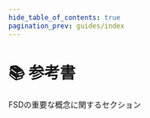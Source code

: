 ```yaml
---
hide_table_of_contents: true
pagination_prev: guides/index
---
```



# 📚 参考書

<p class="summary">
FSDの重要な概念に関するセクション
</p>

<NavCard
    title="レイヤー" 
    description="レイヤーの定義と意味"
    to="/docs/reference/layers"
    Icon={GroupOutlined}
/>
<NavCard
    title="スライスとセグメント" 
    description="スライスとセグメントの定義、異なるレイヤーでのセグメント例"
    to="/docs/reference/slices-segments"
    Icon={AppstoreOutlined}
/>
<NavCard
    title="公開API" 
    description="公開APIの定義と目標、@xによるクロスインポート、トラブルシューティング"
    to="/docs/reference/public-api"
    Icon={ApiOutlined}
/>
